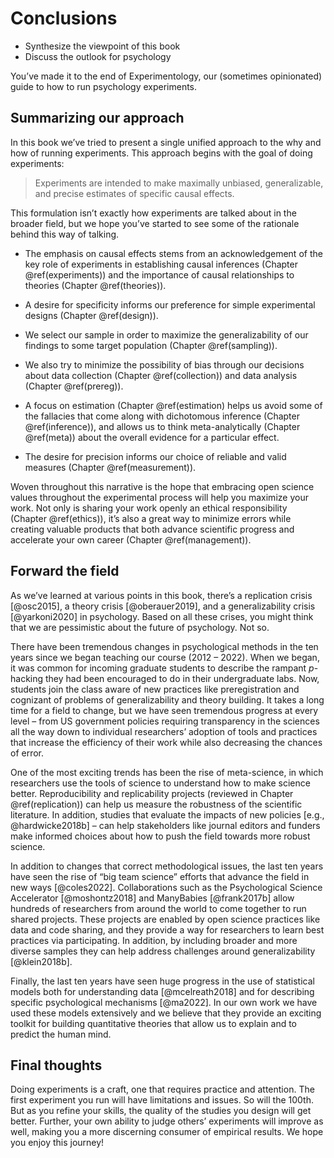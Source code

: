 # Conclusions {#conclusions}

::: {.box data-box="learning_goals"}
* Synthesize the viewpoint of this book
* Discuss the outlook for psychology
:::

You've made it to the end of Experimentology, our (sometimes opinionated) guide to how to run psychology experiments.

## Summarizing our approach

In this book we've tried to present a single unified approach to the why and how of running experiments. This approach begins with the goal of doing experiments: 

> Experiments are intended to make maximally unbiased, generalizable, and precise estimates of specific causal effects. 

This formulation isn't exactly how experiments are talked about in the broader field, but we hope you've started to see some of the rationale behind this way of talking.

- The emphasis on causal effects stems from an acknowledgement of the key role of experiments in establishing causal inferences (Chapter \@ref(experiments)) and the importance of causal relationships to theories (Chapter \@ref(theories)). 

- A desire for specificity informs our preference for simple experimental designs (Chapter \@ref(design)). 

- We select our sample in order to maximize the generalizability of our findings to some target population (Chapter \@ref(sampling)).

- We also try to minimize the possibility of bias through our decisions about data collection (Chapter \@ref(collection)) and data analysis (Chapter \@ref(prereg)). 

- A focus on estimation (Chapter \@ref(estimation) helps us avoid some of the fallacies that come along with dichotomous inference (Chapter \@ref(inference)), and allows us to think meta-analytically (Chapter \@ref(meta)) about the overall evidence for a particular effect.

- The desire for precision informs our choice of reliable and valid measures (Chapter \@ref(measurement)). 

Woven throughout this narrative is the hope that embracing open science values throughout the experimental process will help you maximize your work. Not only is sharing your work openly an ethical responsibility (Chapter \@ref(ethics)), it's also a great way to minimize errors while creating valuable products that both advance scientific progress and accelerate your own career (Chapter \@ref(management)).

## Forward the field

As we've learned at various points in this book, there's a replication crisis [@osc2015], a theory crisis [@oberauer2019], and a generalizability crisis [@yarkoni2020] in psychology. Based on all these crises, you might think that we are pessimistic about the future of psychology. Not so.

There have been tremendous changes in psychological methods in the ten years since we began teaching our course (2012 -- 2022). When we began, it was common for incoming graduate students to describe the rampant $p$-hacking they had been encouraged to do in their undergraduate labs. Now, students join the class aware of new practices like preregistration and cognizant of problems of generalizability and theory building. It takes a long time for a field to change, but we have seen tremendous progress at every level -- from US government policies requiring transparency in the sciences all the way down to individual researchers' adoption of tools and practices that increase the efficiency of their work while also decreasing the chances of error. 

One of the most exciting trends has been the rise of meta-science, in which researchers use the tools of science to understand how to make science better. Reproducibility and replicability projects (reviewed in Chapter \@ref(replication)) can help us measure the robustness of the scientific literature. In addition, studies that evaluate the impacts of new policies [e.g., @hardwicke2018b] -- can help stakeholders like journal editors and funders make informed choices about how to push the field towards more robust science. 

In addition to changes that correct methodological issues, the last ten years have seen the rise of "big team science" efforts that advance the field in new ways [@coles2022]. Collaborations such as the Psychological Science Accelerator [@moshontz2018] and ManyBabies [@frank2017b] allow hundreds of researchers from around the world to come together to run shared projects. These projects are enabled by open science practices like data and code sharing, and they provide a way for researchers to learn best practices via participating. In addition, by including broader and more diverse samples they can help address challenges around generalizability [@klein2018b]. 

Finally, the last ten years have seen huge progress in the use of statistical models both for understanding data [@mcelreath2018] and for describing specific psychological mechanisms [@ma2022]. In our own work we have used these models extensively and we believe that they provide an exciting toolkit for building quantitative theories that allow us to explain and to predict the human mind. 

## Final thoughts

Doing experiments is a craft, one that requires practice and attention. The first experiment you run will have limitations and issues. So will the 100th. But as you refine your skills, the quality of the studies you design will get better. Further, your own ability to judge others' experiments will improve as well, making you a more discerning consumer of empirical results. We hope you enjoy this journey!